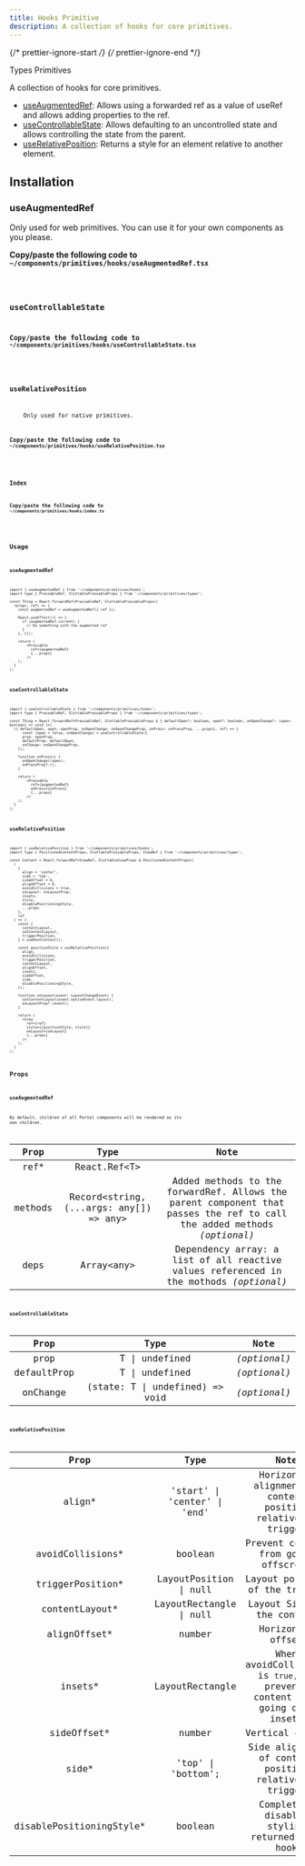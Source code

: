 ```yaml
---
title: Hooks Primitive
description: A collection of hooks for core primitives.
---
```


{/* prettier-ignore-start */}
{/* prettier-ignore-end */}


<LinkButton href="/primitives/types">
  Types Primitives
</LinkButton>

<br />

A collection of hooks for core primitives.

<Card title="Hooks">

- [useAugmentedRef](#useaugmentedref): Allows using a forwarded ref as a value of useRef and allows adding properties to the ref.
- [useControllableState](#usecontrollablestate): Allows defaulting to an uncontrolled state and allows controlling the state from the parent.
- [useRelativePosition](#userelativeposition): Returns a style for an element relative to another element.

</Card>

## Installation

### useAugmentedRef

<Aside>
    Only used for web primitives. You can use it for your own components as you please.
</Aside>

**Copy/paste the following code to  `~/components/primitives/hooks/useAugmentedRef.tsx`**

<Code code={importedUseAugmentedRefCode} lang="tsx" title="~/components/primitives/hooks/useAugmentedRef.tsx" />

### useControllableState

**Copy/paste the following code to  `~/components/primitives/hooks/useControllableState.tsx`**

<Code code={importedUseControllableStateCode} lang="tsx" title="~/components/primitives/hooks/useControllableState.tsx" />

### useRelativePosition

<Aside>
    Only used for native primitives.
</Aside>

**Copy/paste the following code to  `~/components/primitives/hooks/useRelativePosition.tsx`**

<Code code={importedUseRelativePositionCode} lang="tsx" title="~/components/primitives/hooks/useRelativePosition.tsx" />

### Index

**Copy/paste the following code to  `~/components/primitives/hooks/index.ts`**

<Code code={importedIndexCode} lang="ts" title="~/components/primitives/hooks/index.ts" />

## Usage

### useAugmentedRef

```tsx
import { useAugmentedRef } from '~/components/primitives/hooks';
import type { PressableRef, SlottablePressableProps } from '~/components/primitives/types';

const Thing = React.forwardRef<PressableRef, SlottablePressableProps>(
  (props, ref) => {
    const augmentedRef = useAugmentedRef({ ref });

    React.useEffect(() => {
      if (augmentedRef.current) {
        // Do something with the augmented ref
      }
    }, []);
    
    return (
        <Pressable
          ref={augmentedRef}
          {...props}
        />
    );
  }
);
```

### useControllableState

```tsx
import { useControllableState } from '~/components/primitives/hooks';
import type { PressableRef, SlottablePressableProps } from '~/components/primitives/types';

const Thing = React.forwardRef<PressableRef, SlottablePressableProps & { defaultOpen?: boolean, open?: boolean, onOpenChange?: (open: boolean) => void }>(
  ({ defaultOpen, open: openProp, onOpenChange: onOpenChangeProp, onPress: onPressProp, ...props}, ref) => {
      const [open = false, onOpenChange] = useControllableState({
      prop: openProp,
      defaultProp: defaultOpen,
      onChange: onOpenChangeProp,
    });

    function onPress() {
      onOpenChange(!open);
      onPressProp?.();
    }
    
    return (
        <Pressable
          ref={augmentedRef}
          onPress={onPress}
          {...props}
        />
    );
  }
);
```

### useRelativePosition

```tsx
import { useRelativePosition } from '~/components/primitives/hooks';
import type { PositionedContentProps, SlottablePressableProps, ViewRef } from '~/components/primitives/types';

const Content = React.forwardRef<ViewRef, SlottableViewProps & PositionedContentProps>(
  (
    {
      align = 'center',
      side = 'top',
      sideOffset = 0,
      alignOffset = 0,
      avoidCollisions = true,
      onLayout: onLayoutProp,
      insets,
      style,
      disablePositioningStyle,
      ...props
    },
    ref
  ) => {
    const {
      contentLayout,
      setContentLayout,
      triggerPosition,
    } = useRootContext();

    const positionStyle = useRelativePosition({
      align,
      avoidCollisions,
      triggerPosition,
      contentLayout,
      alignOffset,
      insets,
      sideOffset,
      side,
      disablePositioningStyle,
    });

    function onLayout(event: LayoutChangeEvent) {
      setContentLayout(event.nativeEvent.layout);
      onLayoutProp?.(event);
    }

    return (
      <View
        ref={ref}
        style={[positionStyle, style]}
        onLayout={onLayout}
        {...props}
      />
    );
  }
);
```

## Props

### useAugmentedRef

By default, children of all Portal components will be rendered as its own children.

| Prop |       Type        |                   Note                   |
| :--: | :---------------: | :--------------------------------------: |
| ref* |  React.Ref\<T> |   | forwardedRef
| methods |  Record\<string, (...args: any[]) => any>|  Added methods to the forwardRef. Allows the parent component that passes the ref to call the added methods _(optional)_ |
| deps |  Array\<any> |  Dependency array: a list of all reactive values referenced in the mothods _(optional)_ |

### useControllableState

|   Prop   |       Type        |                                         Note                                          |
| :------: | :---------------: | :-----------------------------------------------------------------------------------: |
|   prop  | T \| undefined            | _(optional)_  |
| defaultProp | T \| undefined           |  _(optional)_            |
| onChange | (state: T \| undefined) => void           |  _(optional)_            |

### useRelativePosition

|   Prop   |       Type        |                                         Note                                          |
| :------: | :---------------: | :-----------------------------------------------------------------------------------: |
|   align*  |  'start' \| 'center' \| 'end'   | Horizontal alignment of content position relative to trigger |
|   avoidCollisions*  |   boolean  | Prevent content from going offscreen |
|   triggerPosition*  |  LayoutPosition \| null   | Layout position of the trigger |
|   contentLayout*  |  LayoutRectangle \| null   | Layout Size of the content |
|   alignOffset*  |   number  | Horizontal offset |
|   insets*  |   LayoutRectangle  | When avoidCollisions is `true`, it prevents content from going over insets |
|   sideOffset*  |   number  | Vertical offset |
|   side*  |  'top' \| 'bottom';   | Side alignment of content position relative to trigger |
|   disablePositioningStyle*  |   boolean  | Completely disables styling returned from hook |